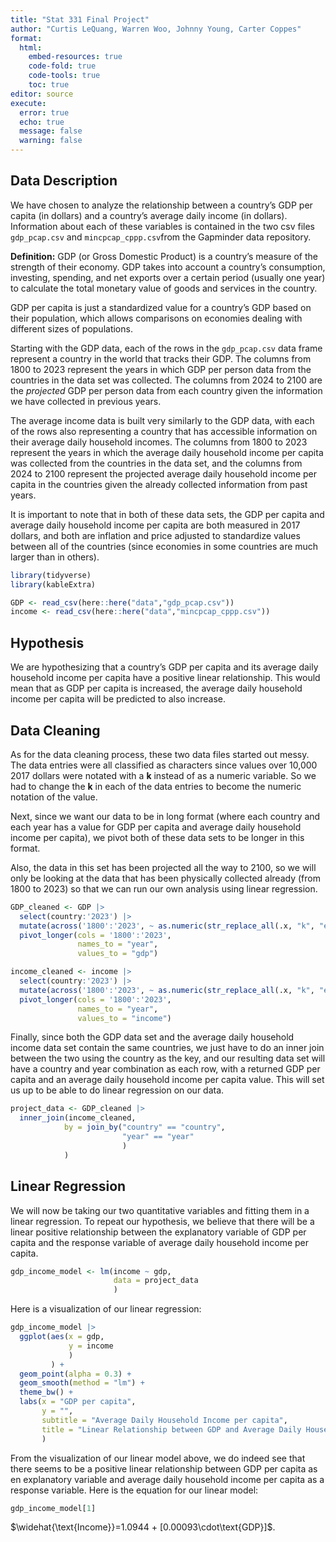 ```yaml
---
title: "Stat 331 Final Project"
author: "Curtis LeQuang, Warren Woo, Johnny Young, Carter Coppes"
format: 
  html:
    embed-resources: true
    code-fold: true
    code-tools: true
    toc: true
editor: source
execute: 
  error: true
  echo: true
  message: false
  warning: false
---
```


## Data Description

We have chosen to analyze the relationship between a country's GDP per capita (in dollars) and a country's average daily income (in dollars). Information about each of these variables is contained in the two csv files `gdp_pcap.csv` and `mincpcap_cppp.csv`from the Gapminder data repository.

::: callout-note
**Definition:** GDP (or Gross Domestic Product) is a country's measure of the strength of their economy. GDP takes into account a country's consumption, investing, spending, and net exports over a certain period (usually one year) to calculate the total monetary value of goods and services in the country.

GDP per capita is just a standardized value for a country's GDP based on their population, which allows comparisons on economies dealing with different sizes of populations.
:::

Starting with the GDP data, each of the rows in the `gdp_pcap.csv` data frame represent a country in the world that tracks their GDP. The columns from 1800 to 2023 represent the years in which GDP per person data from the countries in the data set was collected. The columns from 2024 to 2100 are the *projected* GDP per person data from each country given the information we have collected in previous years.

The average income data is built very similarly to the GDP data, with each of the rows also representing a country that has accessible information on their average daily household incomes. The columns from 1800 to 2023 represent the years in which the average daily household income per capita was collected from the countries in the data set, and the columns from 2024 to 2100 represent the projected average daily household income per capita in the countries given the already collected information from past years.

It is important to note that in both of these data sets, the GDP per capita and average daily household income per capita are both measured in 2017 dollars, and both are inflation and price adjusted to standardize values between all of the countries (since economies in some countries are much larger than in others).

```r
library(tidyverse)
library(kableExtra)

GDP <- read_csv(here::here("data","gdp_pcap.csv"))
income <- read_csv(here::here("data","mincpcap_cppp.csv"))
```

## Hypothesis

We are hypothesizing that a country's GDP per capita and its average daily household income per capita have a positive linear relationship. This would mean that as GDP per capita is increased, the average daily household income per capita will be predicted to also increase.

## Data Cleaning

As for the data cleaning process, these two data files started out messy. The data entries were all classified as characters since values over 10,000 2017 dollars were notated with a **k** instead of as a numeric variable. So we had to change the **k** in each of the data entries to become the numeric notation of the value.

Next, since we want our data to be in long format (where each country and each year has a value for GDP per capita and average daily household income per capita), we pivot both of these data sets to be longer in this format.

Also, the data in this set has been projected all the way to 2100, so we will only be looking at the data that has been physically collected already (from 1800 to 2023) so that we can run our own analysis using linear regression.

```r
GDP_cleaned <- GDP |>
  select(country:'2023') |>
  mutate(across('1800':'2023', ~ as.numeric(str_replace_all(.x, "k", "e3")))) |>
  pivot_longer(cols = '1800':'2023',
               names_to = "year",
               values_to = "gdp")
```

```r
income_cleaned <- income |>
  select(country:'2023') |>
  mutate(across('1800':'2023', ~ as.numeric(str_replace_all(.x, "k", "e3")))) |>
  pivot_longer(cols = '1800':'2023',
               names_to = "year",
               values_to = "income")
```

Finally, since both the GDP data set and the average daily household income data set contain the same countries, we just have to do an inner join between the two using the country as the key, and our resulting data set will have a country and year combination as each row, with a returned GDP per capita and an average daily household income per capita value. This will set us up to be able to do linear regression on our data.

```r
project_data <- GDP_cleaned |>
  inner_join(income_cleaned,
            by = join_by("country" == "country",
                         "year" == "year"
                         )
            )
```

## Linear Regression

We will now be taking our two quantitative variables and fitting them in a linear regression. To repeat our hypothesis, we believe that there will be a linear positive relationship between the explanatory variable of GDP per capita and the response variable of average daily household income per capita.

```r
gdp_income_model <- lm(income ~ gdp,
                       data = project_data
                       )
```

Here is a visualization of our linear regression:

```r
gdp_income_model |>
  ggplot(aes(x = gdp,
             y = income
             )
         ) +
  geom_point(alpha = 0.3) +
  geom_smooth(method = "lm") +
  theme_bw() +
  labs(x = "GDP per capita",
       y = "",
       subtitle = "Average Daily Household Income per capita",
       title = "Linear Relationship between GDP and Average Daily Household Income (per capita)"
       )
```
From the visualization of our linear model above, we do indeed see that there seems to be a positive linear relationship between GDP per capita as en explanatory variable and average daily household income per capita as a response variable. Here is the equation for our linear model:

```r
gdp_income_model[1]
```

$\widehat{\text{Income}}=1.0944 + [0.00093\cdot\text{GDP}]$.
